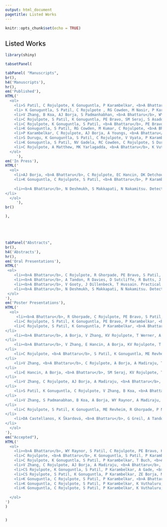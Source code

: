 ```yaml
---
output: html_document
pagetitle: Listed Works
---
```


```r
knitr::opts_chunk$set(echo = TRUE)
```

```{=html}
<style>
p{
  font-size: 15px;
  margin-bottom: .05em;
}
h2{
font-weight: 500;
}
h3{
font-weight: 500;
}
h4{
font-weight: 500;
}
hr{
border: 1px solid gray;
}
title{
display: none;
}
</style>
```


<h2>Listed Works</h2>
```r
library(shiny)

tabsetPanel(

tabPanel( "Manuscripts",
br(),
h4('Manuscripts'),
hr(),
em('Published'),
HTML('
  <ol>
    <li>S Patil, C Rojulpote, K Gonuguntla, P Karambelkar, <b>A Bhattaru</b>, WY Raynor, AJ Borja, K Vuthaluru, V Zhang, TJ Werner, O Gerke, PF Høilund-Carlsen, A Alavi. Association of Triglyceride to High Density Lipoprotein Ratio with Global Cardiac Microcalcification in Healthy Non-diabetic Individuals as Assessed by NaF-PET/CT to Evaluate Subclinical Coronary Atherosclerosis. <em>American Journal of Cardiovascular Disease.</em> August 15, 2020.</li>
    <li> K Gonuguntla, S Patil, C Rojulpote , RG Cowden, M Nasir, P Karambelkar, T Buch, A Aujla, <b>A Bhattaru</b>, ZE Borja, P Schulman. A Population Based Analysis of Trends, Risk Factors And Outcomes Associated With Gastrointestinal Bleeding In Patients With Left Ventricular Assist Devices. <em>American Journal of Cardiovascular Disease.</em> August 15, 2020.</li>
    <li>V Zhang, B Koa, AJ Borja, S Padmanhabhan, <b>A Bhattaru</b>, WY Raynor, C Rojulpote, SM Seraj, TJ Werner, C Rajapakse, A Alavi, ME Revheim. Diagnosis and Monitoring of Osteoporosis with Total-Body 18F-Sodium Fluoride Positron Emission Tomography/Computed Tomography. <em>PET Clinics.</em> August 4th, 2020. </li>
    <li>C Rojulpote, S Patil, K Gonuguntla, PE Bravo, SM Seraj, S Asadollahi, WY Raynor, <b>A Bhattaru</b>, P Karambelkar, AJ Borja, V Zhang, TJ Werner, O Gerke, PF Hoilund-Carlsen, A Alavi. NaF-PET/CT global assessment in detecting and quantifying subclinical cardiac atherosclerosis and its association with blood pressure in non-dyslipidemic individuals. <em>American Journal of Cardiovascular Disease.</em> June 15, 2020. </li>
    <li>C Rojulpote, K Gonuguntla, S Patil, <b>A Bhattaru</b>, PE Bravo. COVID-19 and the Heart. <em>Colombia Médica.</em> June 3, 2020.</li>
    <li>K Gonuguntla, S Patil, RG Cowden, M Kumar, C Rojulpote, <b>A Bhattaru</b>, JG Tiu, P Robinson. Predictors of in-hospital mortality in patients with left ventricular assist device. <em>Irish Journal of Medical Science.</em> May 9, 2020.</li>
    <li>P Karambelkar, C Rojulpote, AJ Borja, A Youngs, <b>A Bhattaru</b>. An Unusual Case of Tricuspid Valve Infective Endocarditis Caused by Erysipelothrix Rhusiopathiae. <em>Cureus</em>. May 9, 2020.</li>
    <li>S Durugu, K Gonuguntla, S Patil, C Rojulpote, V Vyata, P Karambelkar, P Narayanareddy, K Vuthaluru, <b>A Bhattaru</b>. Gender Differences in Rates of Arrhythmias, Cardiac Implantable Electronic Devices, and Diagnostic Modalities Among Sarcoidosis Patients. <em>Cureus.</em> April 14, 2020</li>
    <li>K Gonuguntla, S Patil, NV Gadela, RC Cowden, C Rojulpote, S Durugu, P Karambelkar, <b>A Bhattaru</b>, AJ Borja, V Zhang. Trends, Outcomes, and Predictors of Sepsis and Severe Sepsis in Patients with Left Ventricular Assist Devices. <em>Cureus.</em> April 3, 2020.</li>
    <li>C Rojulpote, A Matthew, MK Yarlagadda, <b>A Bhattaru</b>, K Vuthaluru. Conned by Conn’s: The Manifestation of Conn’s Syndrome Post-renal Transplant in a Patient with Polycystic Kidney Disease. <em>Cureus</em>. April 2, 2020. </li>
  </ol>
     '),
em('In Press'),
HTML('
  <ol>
    <li>AJ Borja, <b>A Bhattaru</b>, C Rojulpote, EC Hancin, DK Detchou, S Patil, K Gonuguntla, P Karambelkar, S Chinta, K Vuthaluru, TJ Werner, O Gerke, PF Høilund-Carlsen, Abass Alavi. Association between Atherosclerotic Cardiovascular Disease Risk Score Estimated by Pooled Cohort Equation and Coronary Plaque Burden as Assessed by NaF-PET/CT. <em>American Journal of Nuclear Medicine and Molecular Imaging</em></li>
    <li>K Gonuguntla, C Rojulpote, S Patil, <b>A Bhattaru</b>, P Karambelkar, K Vuthaluru, WY Raynor, AJ Borja, V Zhang, TJ Werner, O Gerke, PF Høilund-Carlsen, A Alavi. Utilization of NaF-PET/CT in Assessing Global Cardiovascular Calcification Using CHADS2 and CHADS2-VASc Scoring Systems in High Risk Individuals for Cardiovascular Disease. <em>American Journal of Nuclear Medicine and Molecular Imaging</em></li>
  
    <li><b>A Bhattaru</b>, N Deshmukh, S Makkapati, N Nakamitsu. Detecting Organ Failure in Motor Vehicle Trauma Patients: A Machine Learning Approach. <em>2019 IEEE MIT Undergraduate Research Technology Conference (URTC)</em>
</li>
  </ol>
     '),
br()

),





tabPanel("Abstracts",
br(),
h4('Abstracts'),
hr(),
em('Oral Presentations'),
HTML('
 <ol>
    <li><b>A Bhattaru</b>, C Rojulpote, R Ghorpade, PE Bravo, S Patil, K Gonuguntla, P Karambelkar, K Vuthaluru, V Zhang, TJ Werner, A Alavi. Correlation Between Blood Pressure And Inflammation In The Thoracic Aorta Of HIV Patients With And Without Cocaine Use As Assessed By FDG-PET/CT. <em>Hypertension</em>. September 9th, 2020. Presented at: American Heart Association Hypertension 2020.</li>
    <li><b>A Bhattaru</b>, A Tandon, R Davies, D Sutcliffe, R Butts, J Dillenbeck, G Greil, T Hussain. Role of Computed Tomography in Pediatric Ventricular Assist Device Fitting. <em>Journal of Cardiovascular Computed Tomography.</em> July 17, 2020. Presented at: Society of Cardiovascular Computed Tomography 2020. </li>
    <li><b>A Bhattaru</b>, V Gooty, J Dillenbeck, T Hussain. Practical Challenges of Machine Learning on the diagnosis of Cardiac Allograft Vasculopathy using Computed Tomography in pediatrics. Presented at: SCCT Innovation 2020.</li>
    <li><b>A Bhattaru</b>, N Deshmukh, S Makkapati, N Nakamitsu. Detecting Organ Failure in Motor Vehicle Trauma Patients: A Machine Learning Approach. Presented at: MIT Undergraduate Research and Technology Conference 2019, AIMed 2018. </li>
 </ol>
'),
em('Poster Presentations'),
HTML('
  <ol>
     <li><b>A Bhattaru</b>, R Ghorpade, C Rojulpote, PE Bravo, S Patil, K Gonuguntla, P Karambelkar, K Vuthaluru, V Zhang, TJ Werner, A Alavi. Correlation Between Blood Pressure And Left Ventricular Metabolism In HIV Individuals With And Without Cocaine Use As Assessed By FDG-PET/CT. <em>Hypertension</em>. September 9th, 2020. Presented at: American Heart Association Hypertension 2020.</li>
    <li>C Rojulpote, S Patil, K Gonuguntla, PE Bravo, P Karambelkar, <b>A Bhattaru</b>, V Zhang, T Werner, O Gerke, P Hoilund-Carlsen, A Alavi. Association of Atherosclerotic Cardiovascular Risk Estimated by Pooled Cohort Equation With Coronary Plaque Burden as Assessed by NaF-PET/CT. <em>Arteriosclerosis, Thrombosis, and Vascular Biology.</em> June 29, 2020.  Presented at: AHA Vascular Discovery 2020. </li>
    <li>C Rojulpote, S Patil, K Gonuguntla, P Karambelkar, <b>A Bhattaru</b>, S Asadollahi, T Werner, P Hoilund-Carlsen, A Alavi. Comparison of atherosclerotic burden in non- lower extremity vasculature in patients with and without peripheral artery disease using 18F- sodium fluoride imaging. <em>Vascular Medicine.</em> May 22, 2020. Presented at: Society of Vascular Medicine 2020.
</li>
    <li><b>A Bhattaru</b>, A Borja, V Zhang, KV Rojulpote, T Werner, A Alavi, ME Revheim. FDG-PET/CT as the superior imaging modality for inflammatory bowel disease. <em>Journal of Nuclear Medicine.</em> May 1, 2020. Presented at: Society of Nuclear Medicine and Molecular Imaging 2020.
</li>
    <li><b>A Bhattaru</b>, V Zhang, E Hancin, A Borja, KV Rojulpote, T Werner, ME Revheim, A Alavi. Potential applications of FDG-PET/MRI in detecting vascular dementia. <em>Journal of Nuclear Medicine.</em> May 1, 2020. Presented at: Society of Nuclear Medicine and Molecular Imaging 2020.
</li>
    <li>C Rojulpote, <b>A Bhattaru</b>, S Patil, K Gonuguntla, ME Revheim, B Koa, E Hancin, T Werner, A Alavi. Role of PET Imaging in Detection and Management of Arrhythmias. <em>Journal of Nuclear Medicine.</em> May 1, 2020. Presented at: Society of Nuclear Medicine and Molecular Imaging 2020.
</li>
    <li>V Zhang, <b>A Bhattaru</b>, C Rojulpote, A Borja, A Madiraju, T Werner, A Alavi, ME Revheim. Role of PET/CT Imaging in the Assessment of Pulmonary Artery Atherosclerosis. <em>Journal of Nuclear Medicine.</em> May 1, 2020. Presented at: Society of Nuclear Medicine and Molecular Imaging 2020.
</li>
    <li>E Hancin, A Borja, <b>A Bhattaru</b>, SM Seraj, KV Rojulpote, T Werner, A Alavi, ME Revheim. Applications of FDG-PET/CT and NaF-PET/CT in the Surgical Management of Musculoskeletal Infection. <em>Journal of Nuclear Medicine.</em> May 1, 2020. Presented at: Society of Nuclear Medicine and Molecular Imaging 2020.
</li>
    <li>V Zhang, C Rojulpote, AJ Borja, A Madiraju, <b>A Bhattaru</b>, S Patil, K Gonuguntla, TJ Werner, PF Hoilund-Carlsen, ME Revheim, A Alavi. NaF Uptake in the Pulmonary Artery Stratified by Systemic Blood Pressure: A Novel Methodology. <em>Journal of Nuclear Medicine.</em> May 1, 2020. Presented at: Society of Nuclear Medicine and Molecular Imaging 2020.
</li>
    <li>S Patil, K Gonuguntla, C Rojulpote, V Zhang, B Koa, <b>A Bhattaru</b>, ME Revheim, T Werner, A Alavi. Role of PET Imaging in Aortic Stenosis. <em>Journal of Nuclear Medicine.</em> May 1, 2020. Presented at: Society of Nuclear Medicine and Molecular Imaging 2020.
</li>
    <li>V Zhang, S Padmanabhan, B Koa, A Borja, WY Raynor, A Madiraju, <b>A Bhattaru</b>, KV Rojulpote, C Rajapakse, T Werner, ME Revheim, A Alavi. Total-Body NaF-PET/CT and its Implications for Osteoporosis. <em>Journal of Nuclear Medicine.</em> May 1, 2020. Presented at: Society of Nuclear Medicine and Molecular Imaging 2020.
</li>
    <li>C Rojulpote, S Patil, K Gonuguntla, ME Revheim, R Ghorpade, P Narayanareddy, <b>A Bhattaru</b>, TJ Werner, O Gerke, PF Hoilund-Carlsen, A Alavi. Role of NaF-PET/CT in Detecting and Quantifying Global Cardiac Subclinical Atherosclerosis in Healthy Individuals with an Optimal Lipid Profile and its Association with Blood Pressure. <em>Journal of Nuclear Medicine.</em> May 1, 2020. Presented at: Society of Nuclear Medicine and Molecular Imaging 2020.
</li>
    <li>DA Castellanos, K Škardová, <b>A Bhattaru</b>, G Greil, A Tandon, J Dillenbeck, B Burkhardt, T Hussain, M Genet, R Chabiniok. Left ventricular torsion obtained using equilibrated warping in patients with repaired Tetralogy of Fallot. Presented at: Society for Cardiovascular Magnetic Resonance 2020.
</li>
  </ol>
'),
em("Accepted"),
HTML('
  <ol>
    <li><b>A Bhattaru</b>, WY Raynor, S Patil, C Rojulpote, PE Bravo, K Gonuguntla, P Karambelkar, K Vuthaluru, SM Seraj, V Zhang, T Werner, JF Baker, A Alavi. Association Of Serum Leptin And Abdominal Aortic Inflammation In Rheumatoid Arthritis. <em>Arteriosclerosis, Thrombosis and Vascular Biology</em>. Presented at: American Heart Association Sessions 2020.</li>
    <li>C Rojulpote, <b>A Bhattaru</b>, K Gonuguntla, S Patil, P Karambelkar, T Buch, K Vuthaluru, S Shrivastava, N Perosevic. Pacemaker In The Elderly: A Nationwide Cohort To Determine Complications Associated With Pacemakers. <em>CLCD</em>. Presented at: American Heart Association Sessions 2020.</li>
    <li>C Rojulpote, K Gonuguntla, S Patil, P Karambelkar, T Buch, <b>A Bhattaru</b>, K Vuthaluru, N Perosevic, PE Bravo. Gender Differences Amongst Caucasians And African Americans In Rates Of Arrhythmias, Implantable Cardiac Devices, And In-hospital Mortality In Sarcoidosis Patients With Cardiomyopathy <em>EPI</em>. Presented at: American Heart Association Sessions 2020.</li>
    <li>V Zhang, C Rojulpote, AJ Borja, A Madiraju, <b>A Bhattaru</b>, K Gonuguntla, S Patil, TJ Werner, A Alavi, ME Revheim. Correlation between age and pulmonary artery calcification: a novel finding assessed by 18F NaF-PET/CT. <em>CHEST</em>. Presented at: CHEST annual meeting 2020.</li>
    <li>CS Rojulpote, K Gonuguntla, S Patil, P Karambelkar, A Gade, <b>A Bhattaru</b>. Predictors of in-hospital mortality in Sarcoidosis patients with cardiomyopathy. <em>CHEST</em>. Presented at: CHEST annual meeting 2020.</li>
    <li>CS Rojulpote, S Patil, K Gonuguntla, P Karambelkar, ZE Borja, M Kumar, V Zhang, <b>A Bhattaru</b>, A Gade. A nation wide cohort analysis of pneumococcal vaccination and prevalence of in-hospital mortality in acute coronary syndrome. <em>CHEST</em>. Presented at: CHEST annual meeting 2020.</li>
    <li>K Gonuguntla, C Rojulpote, S Patil, P Karambelkar, <b>A Bhattaru</b>, K Vuthaluru, TJ Werner, PF Hoilund-Carlsen, A Alavi. Atherosclerotic Cardiovascular Disease Risk Estimated by Pooled Cohort Equation Predicts Global Cardiac Microcalcification in Patients with Angina. <em>Journal of Nuclear Cardiology</em>. Presented at: American Society of Nuclear Cardiology 2020 meeting.</li>
    <li>K Gonuguntla, C Rojulpote, S Patil, P Karambelkar, K Vuthaluru, <b>A Bhattaru</b>, V Zhang, TJ Werner, PF Hoilund-Carlsen, A Alavi. Presence of Coronary Molecular Calcification and its Correlation to Calcification Processes in Upper Limb, Abdominal and Lower Extremity Arteries as Assessed by NaF-PET/CT. <em>Journal of Nuclear Cardiology</em>. Presented at: American Society of Nuclear Cardiology 2020 meeting.</li>
    <li>K Gonuguntla, C Rojulpote, S Patil, P Karambelkar, K Vuthaluru, <b>A Bhattaru</b>, V Zhang, TJ Werner, PF Hoilund-Carlsen, A Alavi. Utility of NaF-PET/CT in Assessing Subclinical Atherosclerosis in Peripheral Arteries of Healthy Individuals with an Optimal Cardiovascular Risk Factor Profile. <em>Journal of Nuclear Cardiology</em>. Presented at: American Society of Nuclear Cardiology 2020 meeting.</li>
    
  </ol>
')
)


)
```
<br>















